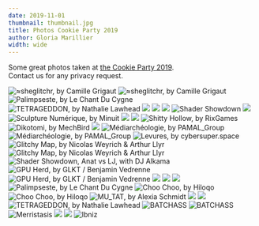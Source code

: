 ```yaml
---
date: 2019-11-01
thumbnail: thumbnail.jpg
title: Photos Cookie Party 2019
author: Gloria Marillier
width: wide
---
```



Some great photos taken at [the Cookie Party 2019](/events/2019-10-26-cookie-party/).  
Contact us for any privacy request.

<Grid columns={2} gutterSize={GutterSize.Narrow}>
  <Cell>
    <img
      title="≈sheglitchr, by Camille Grigaut"
      src="photos/PA260285.JPG"
    />
  </Cell>
  <Cell>
    <img
      title="≈sheglitchr, by Camille Grigaut"
      src="photos/PA260290.JPG"
    />
  </Cell>
  <Cell span={2}>
    <img
      title="Palimpseste, by Le Chant Du Cygne"
      src="photos/PA260021.JPG"
    />
  </Cell>
  <Cell>
    <img
      title="TETRAGEDDON, by Nathalie Lawhead"
      src="photos/PA260032.JPG"
    />
  </Cell>
  <Cell>
    <img src="photos/PA260093.JPG" />
  </Cell>
  <Cell span={2}>
    <img src="photos/PA260149.JPG" />
  </Cell>
  <Cell>
    <img src="photos/PA260139.JPG" />
  </Cell>
  <Cell>
    <img title="Shader Showdown" src="photos/PA260116.JPG" />
  </Cell>
  <Cell span={2}>
    <img src="photos/PA260079.JPG" />
  </Cell>
  <Cell>
    <img
      title="Sculpture Numérique, by Minuit"
      src="photos/PA260117.JPG"
    />
  </Cell>
  <Cell>
    <img src="photos/PA260105.JPG" />
  </Cell>
  <Cell span={2}>
    <img src="photos/PA260329.JPG" />
  </Cell>
  <Cell>
    <img title="Shitty Hollow, by RixGames" src="photos/PA260196.JPG" />
  </Cell>
  <Cell>
    <img title="Dikotomi, by MechBird" src="photos/PA260219.JPG" />
  </Cell>
  <Cell span={2}>
    <img src="photos/PA260096.JPG" />
  </Cell>
  <Cell>
    <img
      title="Médiarchéologie, by PAMAL_Group"
      src="photos/PA260269.JPG"
    />
  </Cell>
  <Cell>
    <img
      title="Médiarchéologie, by PAMAL_Group"
      src="photos/PA260239.JPG"
    />
  </Cell>
  <Cell span={2}>
    <img
      title="Levures, by cybersuper.space"
      src="photos/PA260422.JPG"
    />
  </Cell>
  <Cell>
    <img
      title="Glitchy Map, by Nicolas Weyrich & Arthur Llyr"
      src="photos/PA260102.JPG"
    />
  </Cell>
  <Cell>
    <img
      title="Glitchy Map, by Nicolas Weyrich & Arthur Llyr"
      src="photos/PA260151.JPG"
    />
  </Cell>
  <Cell span={2}>
    <img
      title="Shader Showdown, Anat vs LJ, with DJ Alkama"
      src="photos/PA260396.JPG"
    />
  </Cell>
  <Cell>
    <img
      title="GPU Herd, by GLKT / Benjamin Vedrenne"
      src="photos/PA260261.JPG"
    />
  </Cell>
  <Cell>
    <img
      title="GPU Herd, by GLKT / Benjamin Vedrenne"
      src="photos/PA260258.JPG"
    />
  </Cell>
  <Cell span={2}>
    <img src="photos/PA260263.JPG" />
  </Cell>
  <Cell>
    <img src="photos/PA260326.JPG" />
  </Cell>
  <Cell>
    <img src="photos/PA260299.JPG" />
  </Cell>
  <Cell span={2}>
    <img
      title="Palimpseste, by Le Chant Du Cygne"
      src="photos/PA260356.JPG"
    />
  </Cell>
  <Cell>
    <img title="Choo Choo, by Hiloqo" src="photos/PA260334.JPG" />
  </Cell>
  <Cell>
    <img title="Choo Choo, by Hiloqo" src="photos/PA260346.JPG" />
  </Cell>
  <Cell span={2}>
    <img title="MU_TAT, by Alexia Schmidt" src="photos/PA260348.JPG" />
  </Cell>
  <Cell>
    <img src="photos/PA260364.JPG" />
  </Cell>
  <Cell>
    <img src="photos/PA260361.JPG" />
  </Cell>
  <Cell span={2}>
    <img
      title="TETRAGEDDON, by Nathalie Lawhead"
      src="photos/PA260332.JPG"
    />
  </Cell>
  <Cell>
    <img title="BATCHASS" src="photos/PA260351.JPG" />
  </Cell>
  <Cell>
    <img title="BATCHASS" src="photos/PA260304.JPG" />
  </Cell>
  <Cell span={2}>
    <img title="Merristasis" src="photos/PA260427.JPG" />
  </Cell>
  <Cell>
    <img src="photos/PA260456.JPG" />
  </Cell>
  <Cell>
    <img src="photos/PA260458.JPG" />
  </Cell>
  <Cell span={2}>
    <img title="Ibniz" src="photos/PA260461.JPG" />
  </Cell>
</Grid>

